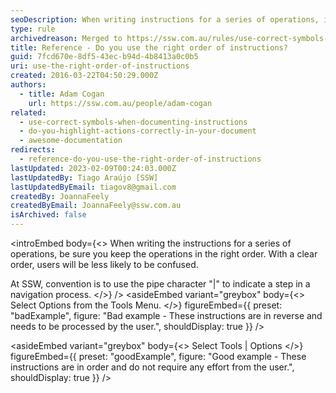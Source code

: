 ```yaml
---
seoDescription: When writing instructions for a series of operations, it's crucial to maintain the correct order to prevent user confusion.
type: rule
archivedreason: Merged to https://ssw.com.au/rules/use-correct-symbols-when-documenting-instructions/
title: Reference - Do you use the right order of instructions?
guid: 7fcd670e-8df5-43ec-b94d-4b8413a0c0b5
uri: use-the-right-order-of-instructions
created: 2016-03-22T04:50:29.000Z
authors:
  - title: Adam Cogan
    url: https://ssw.com.au/people/adam-cogan
related:
  - use-correct-symbols-when-documenting-instructions
  - do-you-highlight-actions-correctly-in-your-document
  - awesome-documentation
redirects:
  - reference-do-you-use-the-right-order-of-instructions
lastUpdated: 2023-02-09T00:24:03.000Z
lastUpdatedBy: Tiago Araújo [SSW]
lastUpdatedByEmail: tiagov8@gmail.com
createdBy: JoannaFeely
createdByEmail: JoannaFeely@ssw.com.au
isArchived: false
---
```


<introEmbed
  body={<>
When writing the instructions for a series of operations, be sure you keep the operations in the right order. With a clear order, users will be less likely to be confused.

At SSW, convention is to use the pipe character "|" to indicate a step in a navigation process.
  </>}
/>
<asideEmbed
  variant="greybox"
  body={<>
    Select Options from the Tools Menu.
  </>}
  figureEmbed={{
    preset: "badExample",
    figure: "Bad example - These instructions are in reverse and needs to be processed by the user.",
    shouldDisplay: true
  }}
/>

<asideEmbed
  variant="greybox"
  body={<>
    Select Tools | Options
  </>}
  figureEmbed={{
    preset: "goodExample",
    figure: "Good example - These instructions are in order and do not require any effort from the user.",
    shouldDisplay: true
  }}
/>

